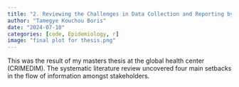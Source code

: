 ```yaml
---
title: "2. Reviewing the Challenges in Data Collection and Reporting by Humanitarian Organizations in Armed Conflicts"
author: "Tamegye Kouchou Boris"
date: "2024-07-10"
categories: [code, Epidemiology, r]
image: "final plot for thesis.png"
---
```


This was the result of my masters thesis at the global health center (CRIMEDIM). The systematic literature review uncovered four main setbacks in the flow of information amongst stakeholders.
